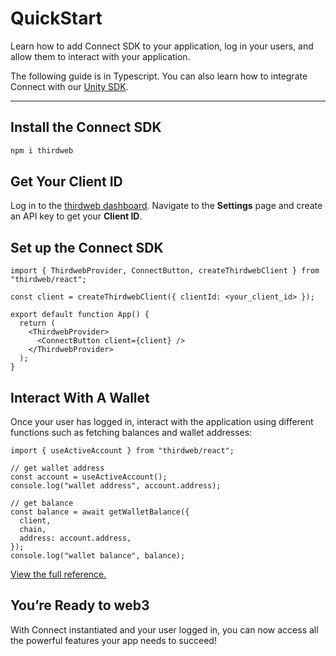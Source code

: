 # QuickStart

Learn how to add Connect SDK to your application, log in your users, and allow them to interact with your application.

The following guide is in Typescript. You can also learn how to integrate Connect with our [Unity SDK](https://portal.thirdweb.com/unity).

---

## Install the Connect SDK

```bash
npm i thirdweb
```

## Get Your Client ID

Log in to the [thirdweb dashboard](https://thirdweb.com/dashboard). Navigate to the **Settings** page and create an API key to get your **Client ID**.

## Set up the Connect SDK

```tsx
import { ThirdwebProvider, ConnectButton, createThirdwebClient } from "thirdweb/react";

const client = createThirdwebClient({ clientId: <your_client_id> });

export default function App() {
  return (
    <ThirdwebProvider>
      <ConnectButton client={client} />
    </ThirdwebProvider>
  );
}
```

## Interact With A Wallet

Once your user has logged in, interact with the application using different functions such as fetching balances and wallet addresses:

```tsx
import { useActiveAccount } from "thirdweb/react";
 
// get wallet address
const account = useActiveAccount();
console.log("wallet address", account.address);

// get balance
const balance = await getWalletBalance({
  client,
  chain,
  address: account.address,
});
console.log("wallet balance", balance);
```

[View the full reference.](/typescript/v5)

## You’re Ready to web3

With Connect instantiated and your user logged in, you can now access all the powerful features your app needs to succeed!
